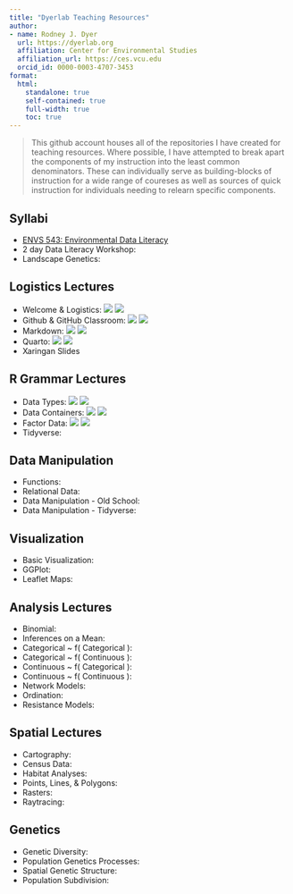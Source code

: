 ```yaml
---
title: "Dyerlab Teaching Resources"
author: 
- name: Rodney J. Dyer
  url: https://dyerlab.org
  affiliation: Center for Environmental Studies
  affiliation_url: https://ces.vcu.edu
  orcid_id: 0000-0003-4707-3453
format: 
  html:
    standalone: true
    self-contained: true
    full-width: true
    toc: true
---
```




> This github account houses all of the repositories I have created for teaching resources.  Where possible, I have attempted to break apart the components of my instruction into the least common denominators.  These can individually serve as building-blocks of instruction for a wide range of coureses as well as sources of quick instruction for individuals needing to relearn specific components.


##  Syllabi

- [ENVS 543: Environmental Data Literacy](https://github.com/dyerlabteaching/ENVS543)
- 2 day Data Literacy Workshop: 
- Landscape Genetics: 


## Logistics Lectures

- Welcome & Logistics: <a href="https://dyerlabteaching.github.io/Welcome/slides.html"><img src="https://img.shields.io/badge/-slides-informational"></a> <a href="https://github.com/dyerlabteaching/Welcome"><img src="https://img.shields.io/badge/-repository-yellow"></a>  
- Github & GitHub Classroom: <a href="https://dyerlabteaching.github.io/Github-Classroom/slides.html#/title-slide"><img src="https://img.shields.io/badge/-slides-informational"></a> <a href="https://github.com/DyerlabTeaching/Github-Classroom"><img src="https://img.shields.io/badge/-repository-yellow"></a>
- Markdown: <a href="https://dyerlabteaching.github.io/Markdown/slides.html"><img src="https://img.shields.io/badge/-slides-informational"></a> <a href="https://github.com/dyerlabteaching/Markdown"><img src="https://img.shields.io/badge/-repository-yellow"></a> 
- Quarto: <a href="https://dyerlabteaching.github.io/Quarto/slides.html"><img src="https://img.shields.io/badge/-slides-informational"></a> <a href="https://github.com/dyerlabteaching/Quarto"><img src="https://img.shields.io/badge/-repository-yellow"></a> 
- Xaringan Slides

## R Grammar Lectures

- Data Types: <a href="https://dyerlabteaching.github.io/basic-data-types/slides.html"><img src="https://img.shields.io/badge/-slides-informational"></a> <a href="https://github.com/dyerlabteaching/basic-data-types"><img src="https://img.shields.io/badge/-repository-yellow"></a> 
- Data Containers: <a href="https://dyerlabteaching.github.io/Data-Containers/slides.html"><img src="https://img.shields.io/badge/-slides-informational"></a> <a href="https://github.com/dyerlabteaching/Data-Containers"><img src="https://img.shields.io/badge/-repository-yellow"></a> 
- Factor Data: <a href="https://dyerlabteaching.github.io/Factors/slides.html"><img src="https://img.shields.io/badge/-slides-informational"></a> <a href="https://github.com/dyerlabteaching/Factors"><img src="https://img.shields.io/badge/-repository-yellow"></a> 
- Tidyverse: 

## Data Manipulation

- Functions: 
- Relational Data: 
- Data Manipulation - Old School: 
- Data Manipulation - Tidyverse: 

## Visualization

- Basic Visualization: 
- GGPlot: 
- Leaflet Maps: 

## Analysis Lectures

- Binomial: 
- Inferences on a Mean: 
- Categorical ~ f( Categorical ): 
- Categorical ~ f( Continuous ): 
- Continuous ~ f( Categorical ): 
- Continuous ~ f( Continuous ): 
- Network Models: 
- Ordination: 
- Resistance Models: 


## Spatial Lectures

- Cartography: 
- Census Data: 
- Habitat Analyses: 
- Points, Lines, & Polygons: 
- Rasters: 
- Raytracing: 

## Genetics

- Genetic Diversity: 
- Population Genetics Processes: 
- Spatial Genetic Structure: 
- Population Subdivision: 
